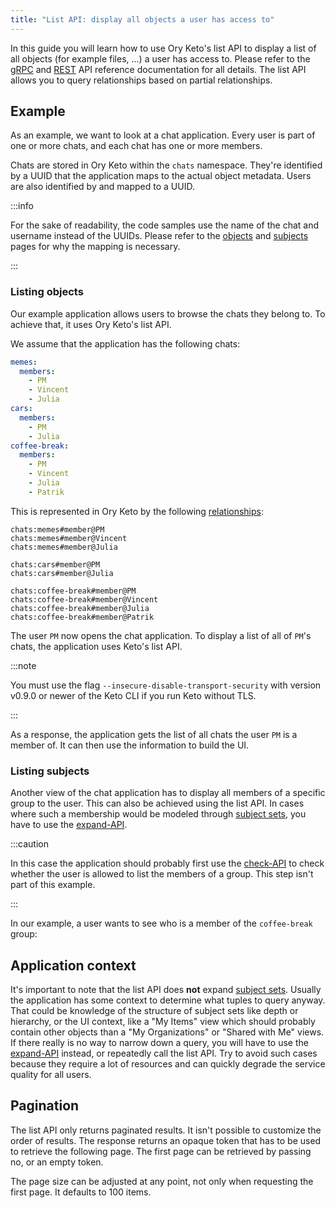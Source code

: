 ```yaml
---
title: "List API: display all objects a user has access to"
---
```



In this guide you will learn how to use Ory Keto's list API to display a list of all objects (for example files, ...) a user has
access to. Please refer to the [gRPC](../reference/proto-api.mdx) and [REST](../reference/rest-api.mdx) API reference
documentation for all details. The list API allows you to query relationships based on partial relationships.

## Example

As an example, we want to look at a chat application. Every user is part of one or more chats, and each chat has one or more
members.

Chats are stored in Ory Keto within the `chats` namespace. They're identified by a UUID that the application maps to the actual
object metadata. Users are also identified by and mapped to a UUID.

:::info

For the sake of readability, the code samples use the name of the chat and username instead of the UUIDs. Please refer to the
[objects](../concepts/10_objects.mdx) and [subjects](../concepts/15_subjects.mdx) pages for why the mapping is necessary.

:::

### Listing objects

Our example application allows users to browse the chats they belong to. To achieve that, it uses Ory Keto's list API.

We assume that the application has the following chats:

```yml
memes:
  members:
    - PM
    - Vincent
    - Julia
cars:
  members:
    - PM
    - Julia
coffee-break:
  members:
    - PM
    - Vincent
    - Julia
    - Patrik
```

This is represented in Ory Keto by the following [relationships](../concepts/01_relation-tuples.mdx):

```keto-relation-tuples
chats:memes#member@PM
chats:memes#member@Vincent
chats:memes#member@Julia

chats:cars#member@PM
chats:cars#member@Julia

chats:coffee-break#member@PM
chats:coffee-break#member@Vincent
chats:coffee-break#member@Julia
chats:coffee-break#member@Patrik
```

The user `PM` now opens the chat application. To display a list of all of `PM`'s chats, the application uses Keto's list API.

:::note

You must use the flag `--insecure-disable-transport-security` with version v0.9.0 or newer of the Keto CLI if you run Keto without
TLS.

:::

<CodeTabs sampleId="list-api-display-objects/01-list-PM" version="v0.7.0-alpha.1" />

As a response, the application gets the list of all chats the user `PM` is a member of. It can then use the information to build
the UI.

### Listing subjects

Another view of the chat application has to display all members of a specific group to the user. This can also be achieved using
the list API. In cases where such a membership would be modeled through [subject sets](../concepts/15_subjects.mdx#subject-sets),
you have to use the [expand-API](./expand-api-display-who-has-access.mdx).

:::caution

In this case the application should probably first use the [check-API](./simple-access-check-guide.mdx) to check whether the user
is allowed to list the members of a group. This step isn't part of this example.

:::

In our example, a user wants to see who is a member of the `coffee-break` group:

<CodeTabs sampleId="list-api-display-objects/02-list-coffee-break" version="v0.7.0-alpha.1" />

## Application context

It's important to note that the list API does **not** expand [subject sets](../concepts/15_subjects.mdx#subject-sets). Usually the
application has some context to determine what tuples to query anyway. That could be knowledge of the structure of subject sets
like depth or hierarchy, or the UI context, like a "My Items" view which should probably contain other objects than a "My
Organizations" or "Shared with Me" views. If there really is no way to narrow down a query, you will have to use the
[expand-API](./expand-api-display-who-has-access) instead, or repeatedly call the list API. Try to avoid such cases because they
require a lot of resources and can quickly degrade the service quality for all users.

## Pagination

The list API only returns paginated results. It isn't possible to customize the order of results. The response returns an opaque
token that has to be used to retrieve the following page. The first page can be retrieved by passing no, or an empty token.

The page size can be adjusted at any point, not only when requesting the first page. It defaults to 100 items.
